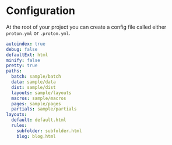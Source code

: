 # Configuration

At the root of your project you can create a config file called either `proton.yml` or `.proton.yml`.

```yaml
autoindex: true
debug: false
defaultExt: html
minify: false
pretty: true
paths:
  batch: sample/batch
  data: sample/data
  dist: sample/dist
  layouts: sample/layouts
  macros: sample/macros
  pages: sample/pages
  partials: sample/partials
layouts:
  default: default.html
  rules:
    subfolder: subfolder.html
    blog: blog.html
```

